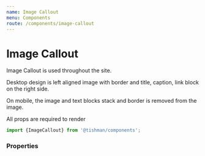 ```yaml
---
name: Image Callout
menu: Components
route: /components/image-callout
---
```




# Image Callout

Image Callout is used throughout the site.

Desktop design is left aligned image with border
and title, caption, link block on the right side.

On mobile, the image and text blocks stack and
border is removed from the image.

All props are required to render

```ts
import {ImageCallout} from '@tishman/components';
```

### Properties

<Props of={ImageCallout} />

<Playground>
  <ImageCallout
    title={'620 Loft & Garden'}
    caption="Expansive rooftop garden with up-close views of St. Patrick’s Cathedral and Fifth Avenue."
    link={{url: '#', label: 'learn more'}}
    fluid={getMockFluidImage({width: 635, height: 879}).childImageSharp.fluid}
  />
</Playground>

